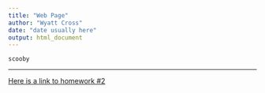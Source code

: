 ```yaml
---
title: "Web Page"
author: "Wyatt Cross"
date: "date usually here"
output: html_document
---
```


```
scooby
```

___

[Here is a link to homework #2](Homework_02.Rmd)



